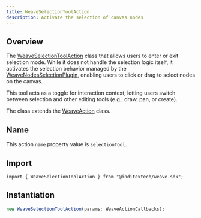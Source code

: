 ```yaml
---
title: WeaveSelectionToolAction
description: Activate the selection of canvas nodes
---
```



## Overview

The [WeaveSelectionToolAction](https://github.com/InditexTech/weavejs/blob/main/code/packages/sdk/src/actions/selection-tool/selection-tool.ts)
class that allows users to enter or exit selection mode. While it does not handle
the selection logic itself, it activates the selection behavior managed by the
[WeaveNodesSelectionPlugin](/docs/sdk/api-reference/plugins/nodes-selection),
enabling users to click or drag to select nodes on the canvas.

This tool acts as a toggle for interaction context, letting users switch between
selection and other editing tools (e.g., draw, pan, or create).

The class extends the [WeaveAction](/docs/sdk/api-reference/actions/action) class.

## Name

This action `name` property value is `selectionTool`.

## Import

```shell
import { WeaveSelectionToolAction } from "@inditextech/weave-sdk";
```

## Instantiation

```ts
new WeaveSelectionToolAction(params: WeaveActionCallbacks);
```
